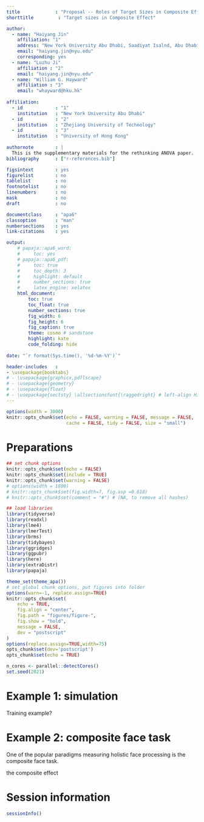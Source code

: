 ```yaml
---
title             : "Proposal -- Roles of Target Sizes in Composite Effects"
shorttitle         : "Target sizes in Composite Effect"

author: 
  - name: "Haiyang Jin"
    affiliation: "1"
    address: "New York University Abu Dhabi, Saadiyat Isalnd, Abu Dhabi, United Arab Emirates"
    email: "haiyang.jin@nyu.edu"
    corresponding: yes
  - name: "Luzhu Ji"
    affiliation : "2"
    email: "haiyang.jin@nyu.edu"
  - name: "William G. Hayward"
    affiliation : "3"
    email: "whayward@hku.hk"
    
affiliation:
  - id            : "1"
    institution   : "New York University Abu Dhabi"
  - id            : "2"
    institution   : "Zhejiang University of Technology"
  - id            : "3"
    institution   : "University of Hong Kong"
  
authornote        : |
  This is the supplementary materials for the rethinking ANOVA paper.
bibliography      : ["r-references.bib"]

figsintext        : yes
figurelist        : no
tablelist         : no
footnotelist      : no
linenumbers       : no
mask              : no
draft             : no

documentclass     : "apa6"
classoption       : "man"
numbersections    : yes
link-citations    : yes

output:
    # papaja::apa6_word:
    #     toc: yes
    # papaja::apa6_pdf:
    #     toc: true
    #     toc_depth: 3
    #     highlight: default
    #     number_sections: true
    #     latex_engine: xelatex
    html_document:
        toc: true
        toc_float: true
        number_sections: true
        fig_width: 6
        fig_height: 6
        fig_caption: true
        theme: cosmo # sandstone
        highlight: kate
        code_folding: hide
        
date: "`r format(Sys.time(), '%d-%m-%Y')`"

header-includes   :
- \usepackage{booktabs}
# - \usepackage{graphicx,pdflscape}
# - \usepackage{geometry}
# - \usepackage{float}
# - \usepackage{sectsty} \allsectionsfont{\raggedright} # left-align H1 titles
---
```


```r
options(width = 3000)
knitr::opts_chunk$set(echo = FALSE, warning = FALSE, message = FALSE,
                      cache = FALSE, tidy = FALSE, size = "small")
```

# Preparations
```r
## set chunk options
knitr::opts_chunk$set(echo = FALSE)
knitr::opts_chunk$set(include = TRUE)
knitr::opts_chunk$set(warning = FALSE)
# options(width = 1800)
# knitr::opts_chunk$set(fig.width=7, fig.asp =0.618) 
# knitr::opts_chunk$set(comment = "#") # (NA, to remove all hashes)

## load libraries
library(tidyverse)
library(readxl)
library(lme4)
library(lmerTest)
library(brms)
library(tidybayes)
library(ggridges)
library(ggpubr)
library(here)
library(extraDistr) 
library(papaja)

theme_set(theme_apa())
# set global chunk options, put figures into folder
options(warn=-1, replace.assign=TRUE)
knitr::opts_chunk$set(
	echo = TRUE,
	fig.align = "center",
	fig.path = "figures/figure-",
	fig.show = "hold",
	message = FALSE,
	dev = "postscript"
)
options(replace.assign=TRUE,width=75)
opts_chunk$set(dev='postscript')
opts_chunk$set(echo = TRUE)

n_cores <- parallel::detectCores()
set.seed(2021)
```

# Example 1: simulation
Training example?


# Example 2: composite face task
One of the popular paradigms measuring holistic face processing is the composite face task. 

the composite effect


# Session information {.unlisted .unnumbered}
```r
sessionInfo()
```


